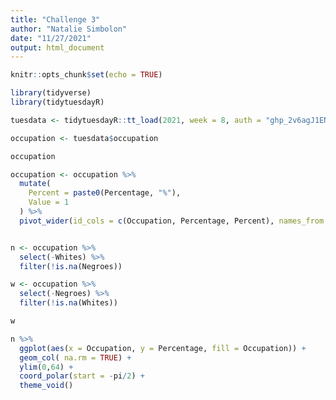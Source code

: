 ```yaml
---
title: "Challenge 3"
author: "Natalie Simbolon"
date: "11/27/2021"
output: html_document
---
```

```r
knitr::opts_chunk$set(echo = TRUE)
```

```r
library(tidyverse)
library(tidytuesdayR)
```

```r
tuesdata <- tidytuesdayR::tt_load(2021, week = 8, auth = "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")

occupation <- tuesdata$occupation

occupation
```

```r
occupation <- occupation %>% 
  mutate(
    Percent = paste0(Percentage, "%"),
    Value = 1
  ) %>% 
  pivot_wider(id_cols = c(Occupation, Percentage, Percent), names_from = Group, values_from = Value)


n <- occupation %>% 
  select(-Whites) %>% 
  filter(!is.na(Negroes))

w <- occupation %>% 
  select(-Negroes) %>% 
  filter(!is.na(Whites))

w
```

```r
n %>% 
  ggplot(aes(x = Occupation, y = Percentage, fill = Occupation)) +
  geom_col( na.rm = TRUE) +
  ylim(0,64) + 
  coord_polar(start = -pi/2) +
  theme_void()
```

